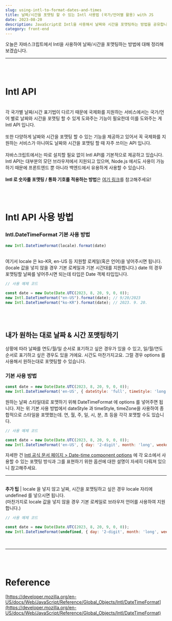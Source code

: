 ```yaml
---
slug: using-intl-to-format-dates-and-times
title: 날짜/시간을 포맷팅 할 수 있는 Intl 사용법 (국가/언어별 활용) with JS
date: 2023-08-20
description: JavaScript로 Intl을 사용해서 날짜와 시간을 포맷팅하는 방법을 공유합니다.
category: front-end
---
```


오늘은 자바스크립트에서 Intl을 사용하여 날짜/시간을 포맷팅하는 방법에 대해 정리해보겠습니다.
<br />

---

<br /> <br />

# Intl API
<br /> 각 국가별 날짜/시간 표기법이 다르기 때문에 국제화를 지원하는 서비스에서는 국가/언어 별로 날짜와 시간을 포맷팅 할 수 있게 도와주는 기능이 필요한데 이를 도와주는 게 Intl API 입니다. <br /> <br />
또한 다양하게 날짜와 시간을 포맷팅 할 수 있는 기능을 제공하고 있어서 꼭 국제화를 지원하는 서비스가 아니여도 날짜와 시간을 포맷팅 할 때 자주 쓰이는 API 입니다. <br /> <br />
자바스크립트에서는 따로 설치할 필요 없이 Intl API를 기본적으로 제공하고 있습니다. Intl API는 대부분의 모던 브라우저에서 지원되고 있으며, Node.js 에서도 사용이 가능하기 때문에 프론트엔드 뿐 아니라 백엔드에서 유용하게 사용할 수 있습니다. <br /> <br />
<b>Intl 로 숫자를 포맷팅 / 통화 기호를 적용하는 방법</b>은 [여기 링크](/blog/using-intl-to-format-number)를 참고해주세요!

<br /> <br />

# Intl API 사용 방법
### Intl.DateTimeFormat 기본 사용 방법
```javascript
new Intl.DateTimeFormat(locale).format(date)
```
<br /> 여기서 locale 은 ko-KR, en-US 등 지원할 로케일(혹은 언어)을 넣어주시면 됩니다. (locale 값을 넣지 않을 경우 기본 로케일과 기본 시간대를 지원합니다.) date 의 경우 포맷팅할 날짜를 넣어주시면 되는데 타입은 Date 객체 타입입니다.

```javascript
// 사용 예제 코드

const date = new Date(Date.UTC(2023, 8, 20, 9, 0, 0));
new Intl.DateTimeFormat("en-US").format(date); // 9/20/2023
new Intl.DateTimeFormat("ko-KR").format(date); // 2023. 9. 20.
```
<br /> <br />

## 내가 원하는 대로 날짜 & 시간 포맷팅하기
상황에 따라 날짜를 연도/월/일 순서로 표기하고 싶은 경우가 있을 수 있고, 일/월/연도 순서로 표기하고 싶은 경우도 있을 거에요. 시간도 마찬가지고요. 그럴 경우 options 를 사용해서 원하는대로 포맷팅할 수 있습니다.
<br />
### 기본 사용 방법
```javascript
const date = new Date(Date.UTC(2023, 8, 20, 9, 0, 0));
new Intl.DateTimeFormat('en-US', { dateStyle: 'full', timeStyle: 'long', timeZone: 'UTC' }).format(date) // Wednesday, September 20, 2023 at 9:00:00 AM UTC
```
원하는 날짜 스타일대로 포맷하기 위해 DateTimeFormat 에 options 를 넣어주면 됩니다. 저는 위 기본 사용 방법에서 dateStyle 과 timeStyle, timeZone을 사용하여 종합적으로 스타일을 포맷했는데. 연, 월, 주, 일, 시, 분, 초 등을 각각 포맷할 수도 있습니다.

```javascript
// 사용 예제 코드

const date = new Date(Date.UTC(2023, 8, 20, 9, 0, 0));
new Intl.DateTimeFormat('en-US', { day: '2-digit', month: 'long', weekday: 'short',  hour: 'numeric' }).format(date) // Wed, September 20 at 6 PM
```
자세한 건 [Intl 공식 문서 페이지 > Date-time component options](https://developer.mozilla.org/en-US/docs/Web/JavaScript/Reference/Global_Objects/Intl/DateTimeFormat/DateTimeFormat) 에 각 요소에서 사용할 수 있는 포맷팅 방식과 그를 표현하기 위한 옵션에 대한 설명이 자세히 다뤄져 있으니 참고해주세요.
<br />

---
<br />
<b>추가 팁</b> | locale 을 넣지 않고 날짜, 시간을 포맷팅하고 싶은 경우 locale 자리에 undefined 를 넣으시면 됩니다. <br />
(마찬가지로 locale 값을 넣지 않을 경우 기본 로케일로 브라우저 언어를 사용하여 지원합니다.)

```javascript
// 사용 예제 코드

const date = new Date(Date.UTC(2023, 8, 20, 9, 0, 0));
new Intl.DateTimeFormat(undefined, { day: '2-digit', month: 'long', weekday: 'short',  hour: 'numeric' }).format(date) // 9월 20일 (수) 오후 6시
```
<br />

---

<br /> <br />

# Reference

[https://developer.mozilla.org/en-US/docs/Web/JavaScript/Reference/Global_Objects/Intl/DateTimeFormat](https://developer.mozilla.org/en-US/docs/Web/JavaScript/Reference/Global_Objects/Intl/DateTimeFormat)